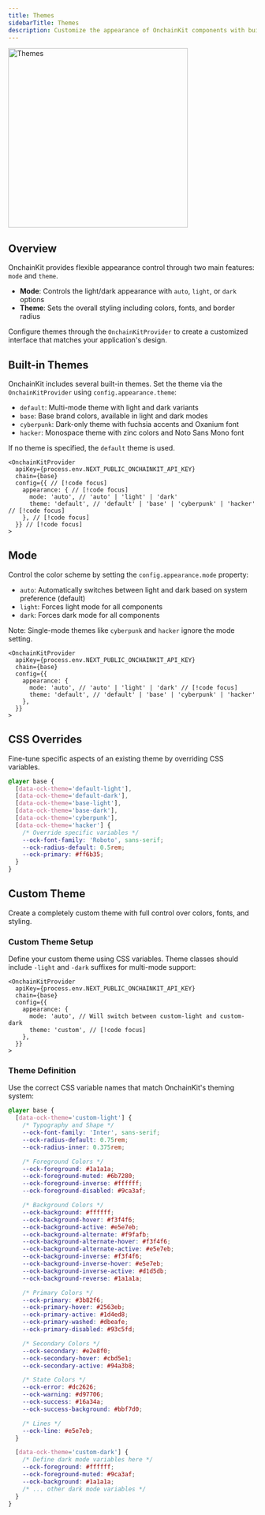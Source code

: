 ```yaml
---
title: Themes
sidebarTitle: Themes
description: Customize the appearance of OnchainKit components with built-in themes or create your own
---
```


<Frame>
<img alt="Themes"
  src="/images/onchainkit/onchainkit-themes.gif"
  height="364"/>
</Frame>

## Overview

OnchainKit provides flexible appearance control through two main features: `mode` and `theme`.

- **Mode**: Controls the light/dark appearance with `auto`, `light`, or `dark` options
- **Theme**: Sets the overall styling including colors, fonts, and border radius

Configure themes through the `OnchainKitProvider` to create a customized interface that matches your application's design.

## Built-in Themes

OnchainKit includes several built-in themes. Set the theme via the `OnchainKitProvider` using `config.appearance.theme`:

- `default`: Multi-mode theme with light and dark variants
- `base`: Base brand colors, available in light and dark modes  
- `cyberpunk`: Dark-only theme with fuchsia accents and Oxanium font
- `hacker`: Monospace theme with zinc colors and Noto Sans Mono font

If no theme is specified, the `default` theme is used.

```tsx
<OnchainKitProvider
  apiKey={process.env.NEXT_PUBLIC_ONCHAINKIT_API_KEY}
  chain={base}
  config={{ // [!code focus]
    appearance: { // [!code focus]
      mode: 'auto', // 'auto' | 'light' | 'dark'
      theme: 'default', // 'default' | 'base' | 'cyberpunk' | 'hacker' // [!code focus]
    }, // [!code focus]
  }} // [!code focus]
>
```

## Mode

Control the color scheme by setting the `config.appearance.mode` property:

- `auto`: Automatically switches between light and dark based on system preference (default)
- `light`: Forces light mode for all components
- `dark`: Forces dark mode for all components

Note: Single-mode themes like `cyberpunk` and `hacker` ignore the mode setting.

```tsx
<OnchainKitProvider
  apiKey={process.env.NEXT_PUBLIC_ONCHAINKIT_API_KEY}
  chain={base}
  config={{
    appearance: {
      mode: 'auto', // 'auto' | 'light' | 'dark' // [!code focus]
      theme: 'default', // 'default' | 'base' | 'cyberpunk' | 'hacker'
    },
  }}
>
```

## CSS Overrides

Fine-tune specific aspects of an existing theme by overriding CSS variables.

```css
@layer base {
  [data-ock-theme='default-light'],
  [data-ock-theme='default-dark'],
  [data-ock-theme='base-light'],
  [data-ock-theme='base-dark'],
  [data-ock-theme='cyberpunk'],
  [data-ock-theme='hacker'] {
    /* Override specific variables */
    --ock-font-family: 'Roboto', sans-serif;
    --ock-radius-default: 0.5rem;
    --ock-primary: #ff6b35;
  }
}
```

## Custom Theme

Create a completely custom theme with full control over colors, fonts, and styling.

### Custom Theme Setup

Define your custom theme using CSS variables. Theme classes should include `-light` and `-dark` suffixes for multi-mode support:

```tsx
<OnchainKitProvider
  apiKey={process.env.NEXT_PUBLIC_ONCHAINKIT_API_KEY}
  chain={base}
  config={{
    appearance: {
      mode: 'auto', // Will switch between custom-light and custom-dark
      theme: 'custom', // [!code focus]
    },
  }}
>
```

### Theme Definition

Use the correct CSS variable names that match OnchainKit's theming system:

```css
@layer base {
  [data-ock-theme='custom-light'] {
    /* Typography and Shape */
    --ock-font-family: 'Inter', sans-serif;
    --ock-radius-default: 0.75rem;
    --ock-radius-inner: 0.375rem;

    /* Foreground Colors */
    --ock-foreground: #1a1a1a;
    --ock-foreground-muted: #6b7280;
    --ock-foreground-inverse: #ffffff;
    --ock-foreground-disabled: #9ca3af;

    /* Background Colors */
    --ock-background: #ffffff;
    --ock-background-hover: #f3f4f6;
    --ock-background-active: #e5e7eb;
    --ock-background-alternate: #f9fafb;
    --ock-background-alternate-hover: #f3f4f6;
    --ock-background-alternate-active: #e5e7eb;
    --ock-background-inverse: #f3f4f6;
    --ock-background-inverse-hover: #e5e7eb;
    --ock-background-inverse-active: #d1d5db;
    --ock-background-reverse: #1a1a1a;

    /* Primary Colors */
    --ock-primary: #3b82f6;
    --ock-primary-hover: #2563eb;
    --ock-primary-active: #1d4ed8;
    --ock-primary-washed: #dbeafe;
    --ock-primary-disabled: #93c5fd;

    /* Secondary Colors */
    --ock-secondary: #e2e8f0;
    --ock-secondary-hover: #cbd5e1;
    --ock-secondary-active: #94a3b8;

    /* State Colors */
    --ock-error: #dc2626;
    --ock-warning: #d97706;
    --ock-success: #16a34a;
    --ock-success-background: #bbf7d0;

    /* Lines */
    --ock-line: #e5e7eb;
  }

  [data-ock-theme='custom-dark'] {
    /* Define dark mode variables here */
    --ock-foreground: #ffffff;
    --ock-foreground-muted: #9ca3af;
    --ock-background: #1a1a1a;
    /* ... other dark mode variables */
  }
}
```
